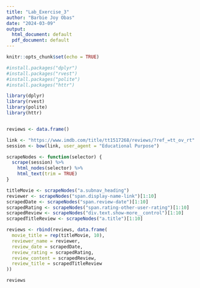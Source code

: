 ```yaml
---
title: "Lab_Exercise_3"
author: "Barbie Joy Obas"
date: "2024-03-09"
output:
  html_document: default
  pdf_document: default
---
```


```r
knitr::opts_chunk$set(echo = TRUE)
```

```r

#install.packages("dplyr")
#install.packages("rvest")
#install.packages("polite")
#install.packages("httr")

library(dplyr)
library(rvest)
library(polite)
library(httr)


reviews <- data.frame()

link <- "https://www.imdb.com/title/tt1517268/reviews/?ref_=tt_ov_rt"
session <- bow(link, user_agent = "Educational Purpose")

scrapeNodes <- function(selector) {
  scrape(session) %>%
    html_nodes(selector) %>%
    html_text(trim = TRUE)
}

titleMovie <- scrapeNodes("a.subnav_heading")
reviewer <- scrapeNodes("span.display-name-link")[1:10]
scrapedDate <- scrapeNodes("span.review-date")[1:10]
scrapedRating <- scrapeNodes("span.rating-other-user-rating")[1:10]
scrapedReview <- scrapeNodes("div.text.show-more__control")[1:10]
scrapedTitleReview <- scrapeNodes("a.title")[1:10]

reviews <- rbind(reviews, data.frame(
  movie_title = rep(titleMovie, 10),
  reviewer_name = reviewer,
  review_date = scrapedDate,
  review_rating = scrapedRating,
  review_content = scrapedReview,
  review_title = scrapedTitleReview
))

reviews

```
